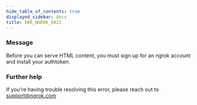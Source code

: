```yaml
---
hide_table_of_contents: true
displayed_sidebar: docs
title: ERR_NGROK_6022
---
```




### Message

Before you can serve HTML content, you must sign up for an ngrok account and install your authtoken.

<ErrorDetails error="err_ngrok_6022" />

### Further help

If you're having trouble resolving this error, please reach out to [support@ngrok.com](mailto:support@ngrok.com?subject=Help%20with%20ERR_NGROK_6022)
